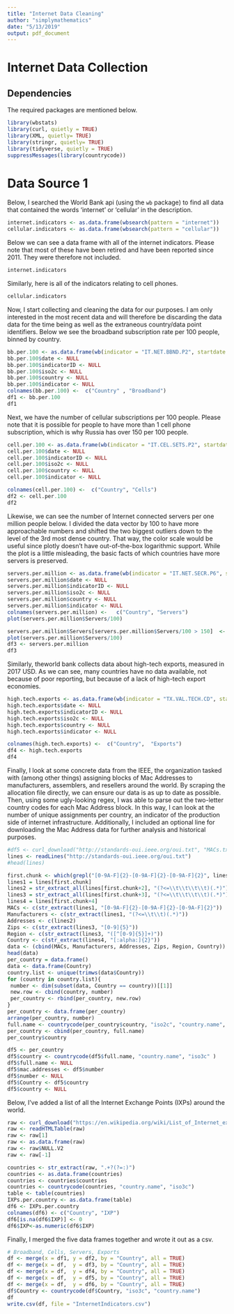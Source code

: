 ```yaml
---
title: "Internet Data Cleaning"
author: "simplymathematics"
date: "5/13/2019"
output: pdf_document
---
```

# Internet Data Collection

## Dependencies

The required packages are mentioned below.
```r
library(wbstats)
library(curl, quietly = TRUE)
library(XML, quietly= TRUE)
library(stringr, quietly= TRUE)
library(tidyverse, quietly = TRUE)
suppressMessages(library(countrycode))
```


# Data Source 1

Below, I searched the World Bank api (using the `wb` package) to find all data that contained the words 'internet' or 'cellular' in the description.
```r
internet.indicators <- as.data.frame(wbsearch(pattern = "internet"))
cellular.indicators <- as.data.frame(wbsearch(pattern = "cellular"))


```

Below we can see a data frame with all of the internet indicators. Please note that most of these have been retired and have been reported since 2011. They were therefore not included.
```r
internet.indicators
```


Similarly, here is all of the indicators relating to cell phones.
```r
cellular.indicators

```


Now, I start collecting and cleaning the data for our purposes. I am only interested in the most recent data and will therefore be discarding the data data for the time being as well as the extraneous country/data point identifiers. Below we see the broadband subscription rate per 100 people, binned by country.
```r
bb.per.100 <- as.data.frame(wb(indicator = "IT.NET.BBND.P2", startdate = 2017, enddate =2017))
bb.per.100$date <- NULL
bb.per.100$indicatorID <- NULL
bb.per.100$iso2c <- NULL
bb.per.100$country <- NULL
bb.per.100$indicator <- NULL
colnames(bb.per.100) <-  c("Country" , "Broadband")
df1 <- bb.per.100
df1
```


Next, we have the number of cellular subscriptions per 100 people. Please note that it is possible for people to have more than 1 cell phone subscription, which is why Russia has over 150 per 100 people.
```r
cell.per.100 <- as.data.frame(wb(indicator = "IT.CEL.SETS.P2", startdate = 2017, enddate =2017))
cell.per.100$date <- NULL
cell.per.100$indicatorID <- NULL
cell.per.100$iso2c <- NULL
cell.per.100$country <- NULL
cell.per.100$indicator <- NULL

colnames(cell.per.100) <-  c("Country", "Cells")
df2 <- cell.per.100
df2
```

Likewise, we can see the number of Internet connected servers per one million people below. I divided the data vector by 100 to have more approachable numbers and shifted the two biggest outliers down to the level of the 3rd most dense country. That way, the color scale would be useful since plotly doesn't have out-of-the-box logarithmic support. While the plot is a little misleading, the basic facts of which countries have more servers is preserved.

```r
servers.per.million <- as.data.frame(wb(indicator = "IT.NET.SECR.P6", startdate = 2017, enddate =2017))
servers.per.million$date <- NULL
servers.per.million$indicatorID <- NULL
servers.per.million$iso2c <- NULL
servers.per.million$country <- NULL
servers.per.million$indicator <- NULL
colnames(servers.per.million) <-   c("Country", "Servers")
plot(servers.per.million$Servers/100)

servers.per.million$Servers[servers.per.million$Servers/100 > 150]  <- 150
plot(servers.per.million$Servers/100)
df3 <- servers.per.million
df3 
```

Similarly, theworld bank collects data about high-tech exports, measured in 2017 USD. As we can see, many countries have no data available, not because of poor reporting, but because of a lack of high-tech export economies.

```r
high.tech.exports <- as.data.frame(wb(indicator = "TX.VAL.TECH.CD", startdate = 2017, enddate =2017))
high.tech.exports$date <- NULL
high.tech.exports$indicatorID <- NULL
high.tech.exports$iso2c <- NULL
high.tech.exports$country <- NULL
high.tech.exports$indicator <- NULL

colnames(high.tech.exports) <-  c("Country",  "Exports")
df4 <- high.tech.exports
df4
```

Finally, I look at some concrete data from the IEEE, the organization tasked with (among other things) assigning blocks of Mac Addresses to manufacturers, assemblers, and resellers around the world. By scraping the allocation file directly, we can ensure our data is as up to date as possible. Then, using some ugly-looking regex, I was able to parse out the two-letter country codes for each Mac Address block. In this way, I can look at the number of unique assignments per country, an indicator of the production side of internet  infrastructure. Additionally, I included an optional line for downloading the Mac Address data for further analysis and historical purposes. 

```r
#df5 <- curl_download("http://standards-oui.ieee.org/oui.txt", "MACs.txt")
lines <- readLines("http://standards-oui.ieee.org/oui.txt")
#head(lines)

first.chunk <- which(grepl("[0-9A-F]{2}-[0-9A-F]{2}-[0-9A-F]{2}", lines))
lines1 = lines[first.chunk]
lines2 = str_extract_all(lines[first.chunk+2], "(?<=\\t\\t\\t\\t)(.*)")
lines3 = str_extract_all(lines[first.chunk+3], "(?<=\\t\\t\\t\\t)(.*)")
lines4 = lines[first.chunk+4]
MACs <- c(str_extract(lines1, "[0-9A-F]{2}-[0-9A-F]{2}-[0-9A-F]{2}"))
Manufacturers <- c(str_extract(lines1, "(?<=\\t\\t)(.*)"))
Addresses <- c(lines2)
Zips <- c(str_extract(lines3, "[0-9]{5}"))
Region <- c(str_extract(lines3, "([^[0-9]{5}]+)"))
Country <- c(str_extract(lines4, "[:alpha:]{2}"))
data <- (cbind(MACs, Manufacturers, Addresses, Zips, Region, Country))
head(data)
per_country = data.frame()
data <- data.frame(Country)
country.list <- unique(trimws(data$Country))
for (country in country.list){
 number <- dim(subset(data, Country == country))[[1]]
 new.row <- cbind(country, number)
 per_country <- rbind(per_country, new.row)
}
per_country <- data.frame(per_country)
arrange(per_country, number)
full.name <- countrycode(per_country$country, "iso2c", "country.name", nomatch = NULL )
per_country <- cbind(per_country, full.name)
per_country$country

df5 <- per_country
df5$country <- countrycode(df5$full.name, "country.name", "iso3c" )
df5$full.name <- NULL
df5$mac.addresses <- df5$number
df5$number <- NULL
df5$Country <- df5$country
df5$country <- NULL
```

Below, I've added a list of all the Internet Exchange Points (IXPs) around the world. 
```r
raw <- curl_download("https://en.wikipedia.org/wiki/List_of_Internet_exchange_points#Active_internet_exchanges", "IXPs.html")
raw <- readHTMLTable(raw)
raw <- raw[1]
raw <- as.data.frame(raw)
raw <- raw$NULL.V2
raw <- raw[-1]

countries <- str_extract(raw, ".+?(?=:)")
countries <- as.data.frame(countries)
countries <- countries$countries
countries <- countrycode(countries, "country.name", "iso3c")
table <- table(countries)
IXPs.per.country <- as.data.frame(table)
df6 <- IXPs.per.country
colnames(df6) <- c("Country", "IXP")
df6[is.na(df6$IXP)] <- 0
df6$IXP<-as.numeric(df6$IXP)
```

Finally, I merged the five data frames together and wrote it out as a csv. 

```r
# Broadband, Cells, Servers, Exports
df <- merge(x = df1, y = df2, by = "Country", all = TRUE)
df <- merge(x = df,  y = df3, by = "Country", all = TRUE)
df <- merge(x = df,  y = df4, by = "Country", all = TRUE)
df <- merge(x = df,  y = df5, by = "Country", all = TRUE)
df <- merge(x = df,  y = df6, by = "Country", all = TRUE)
df$Country <- countrycode(df$Country, "iso3c", "country.name")
df
write.csv(df, file = "InternetIndicators.csv")
```
